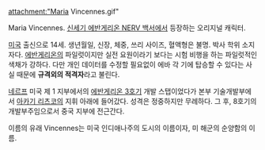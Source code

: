 attachment:"Maria Vincennes.gif"

Maria Vincennes. [[신세기 에반게리온 NERV 백서]]에서 등장하는 오리지널 캐릭터.

[[미국]] 출신으로 14세. 생년월일, 신장, 체중, 쓰리 사이즈, 혈액형은 불명. 박사 학위 소지자다. [[에반게리온]]의 파일럿이지만 실전 요원이라기 보다는 시험 비행을 하는 파일럿적인 색채가 강하다. 다만 개인 데이터를 수정할 필요없이 에바 각 기에 탑승할 수 있다는 사실 때문에 '''규격외의 적격자'''라고 불린다. 

[[네르프]] 미국 제 1 지부에서의 [[에반게리온 3호기]] 개발 스탭이었다가 본부 기술개발부에서 [[아카기 리츠코]]의 지휘 아래에 들어갔다. 성격은 정중하지만 무례하다. 그 후, 8호기의 개발부주임으로서 중국 지부에 전근간다. 

이름의 유래 Vincennes는 미국 인디애나주의 도시의 이름이자, 미 해군의 순양함의 이름. 
